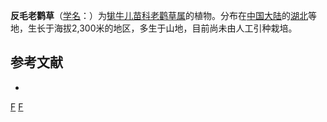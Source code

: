 {{Speciesbox 
| taxon = Geranium strigellum
| authority = R. Knuth
}}
'''反毛老鹳草'''（[[学名|学名]]：{{lang|la|''Geranium strigellum''}}）为[[牻牛儿苗科|牻牛儿苗科]][[老鹳草属|老鹳草属]]的植物。分布在[[中国大陆|中国大陆]]的[[湖北|湖北]]等地，生长于海拔2,300米的地区，多生于山地，目前尚未由人工引种栽培。

== 参考文献 ==
<div class="references-small">
* {{cite web| url =http://www.bioinfo.cn/db05/KmzwSpecies.php?action=view&id=9730| title =反毛老鹳草| work =《中国高等植物数据库全库》| publisher =中国科学院微生物研究所| author =昆明植物研究所| accessdate =2009-02-24| deadurl =yes| archiveurl =https://web.archive.org/web/20160305092414/http://www.bioinfo.cn/db05/KmzwSpecies.php?action=view&id=9730| archivedate =2016-03-05}}
</div>
{{Taxonbar|from=Q10912728}}

[[Category:老鹳草属|F]]
[[Category:湖北植物|F]]